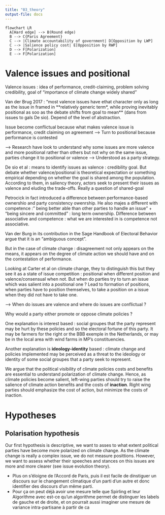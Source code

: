 ```yaml
---
title: "03_theory"
output-file: docs
---
```

```mermaid
flowchart LR
  A[Hard edge] --> B(Round edge)
  B --> C{Paris Agreement}
  C --> |Climate accountability of government| D[Opposition by LWP]
  C --> |Salience policy cost| E[Opposition by RWP]
  D --> F[Polarization]
  E --> F[Polarization]
```

# Valence issues and positional

Valence issues : idea of performance, credit-claiming, problem solving credibility, goal of "importance of climate change widely shared"

Van der Brug 2017 : "most valence issues have ethat character only as long as the issue in framed in **relatively generic term*, while proving inevitably positional as soo as the debate shifts from goal to mean** (dans from issues to gals De sio). Depend of the level of abstraction. 


Issue become conflictual because what makes valence issue is performance, credit claiming on agreement --> Turn to positional because performance is contested

--> Research have look to understand why some issues are more valence and more positional rather than others but not why on the same issue, parties change it to positional or valence --> Understood as a party strategy. 

De sio et al : means to identify issues as valence : credibility goal. But debate whether valence/positional is theoretical expectation or something empirical depending on whether the goal is shared among the population. According to them, in saliency theory, actors seek to present their issues as valence and eluding the trade-offs. Really a question of shared-goal

Petrocick in fact introduced a difference between performance-based ownershio and party consistency owenrship. He also majes a different with competence :" being better able than other parties to handle an issue" + "being sincere and committed" : long term ownership. Difference between associative and competence : what we are interested in is competence not associative. 

Van der Burg in its contribution in the Sage Handbook of Electoral Behavior argue that it is an "ambiguous concept". 

But in the case of climate change : disagreement not only appears on the means, it appears on the degree of climate action we should have and on the contestation of performance. 

Looking at Carter et al on climate change, they to distinguish this but they see it as a state of issue competition : positional when different position and valence/consensual when not. But when do parties try to turn an issue which was salient into a positional one ? Lead to formation of positions, when parties have to position themselves, to take a position on a issue when they did not have to take one. 


--> When do issues are valence and where do issues are conflictual ? 

:::: {.content-hidden when-format="pdf"}
::: {.content-hidden when-format="html"}

Why would a party either promote or oppose climate policies ? 

One explanation is interest based : social groupes that the party represent may be hurt by these policies and so the electoral fortune of this party. It may be farmers for the right or the BBB exemple in the Netherlands, or may be in the local area with wind farms in MP's constituencies. 

Another explanation is **ideology-identity** based : climate change and policies implemented may be perceived as a threat to the ideology or identity of some social groupes that a party seek to represent. 
:::
::::

:::: {.content-hidden when-format="pdf"}
::: {.content-hidden when-format="html"}

We argue that the political visibility of climate policies costs and benefits are essential to understand polarization of climate change. Hence, as climate policies become salient, left-wing parties should try to raise the salience of climate action benefits and the costs of **inaction**. Right wing parties should emphasize the cost of action, but minimize the costs of inaction. 

:::
::::


# Hypotheses

## Polarisation hypothesis

Our first hypothesis is descriptive, we want to asses to what extent political parties have become more polarized on climate change. As the climate change is really a complex issue, we do not measure posittions. However, we want to assess whether their speeches and stances on this issues are more and more clearer (see issue evolution theory). 

- Plus on s'éloigne de l'Accord de Paris, puis il est facile de dinstiguer un discours sur le changement climatique d'un parti d'un autre et donc identifier des discours d'un même parti. 
- Pour ça on peut déjà avoir une mesure telle que Spirling et leur Algorithme avec est-ce qu'un algorithme permet de distinguer les labels de gauche et de droite, et on pourrait aussi imaginer une mesure de variance intra-partisane à partir de ca
